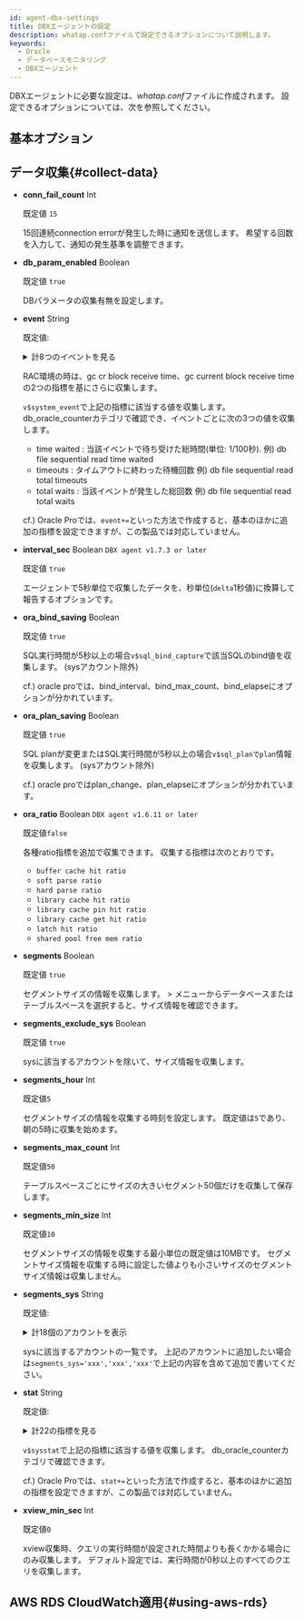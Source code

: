 ```yaml
---
id: agent-dbx-settings
title: DBXエージェントの設定
description: whatap.confファイルで設定できるオプションについて説明します。
keywords:
  - Oracle
  - データベースモニタリング
  - DBXエージェント
---
```



<V2Note product="Oracle" />

DBXエージェントに必要な設定は、*whatap.conf*ファイルに作成されます。 設定できるオプションについては、次を参照してください。

## 基本オプション


<Dbagentdbxbasicoption />

## データ収集{#collect-data}

- **conn_fail_count** <span class='type'>Int</span>

  既定値 `15`

  15回連続connection errorが発生した時に通知を送信します。 希望する回数を入力して、通知の発生基準を調整できます。

- **db_param_enabled** <span class='type'>Boolean</span>

  既定値 `true`

  DBパラメータの収集有無を設定します。

- **event** <span class='type'>String</span>

  既定値: 

  <details>

  <summary>計8つのイベントを見る</summary>

    `db file scattered read`, `db file sequential read`, `direct path read`, `direct path write`,\
    `enq: TX - row lock contention`, `latch free`, `library cache lock`, `library cache pin`

  </details>

  RAC環境の時は、gc cr block receive time、gc current block receive timeの2つの指標を基にさらに収集します。

  `v$system_event`で上記の指標に該当する値を収集します。 db_oracle_counterカテゴリで確認でき、イベントごとに次の3つの値を収集します。

  - time waited : 当該イベントで待ち受けた総時間(単位: 1/100秒). 例) db file sequential read time waited
  - timeouts : タイムアウトに終わった待機回数 例) db file sequential read total timeouts
  - total waits : 当該イベントが発生した総回数 例) db file sequential read total waits

  cf.) Oracle Proでは、`event+=`といった方法で作成すると、基本のほかに追加の指標を設定できますが、この製品では対応していません。

- **interval_sec** <span class='type'>Boolean</span> <code class="my">DBX agent v1.7.3 or later</code>

  既定値 `true`

  エージェントで5秒単位で収集したデータを、秒単位(`delta`1秒値)に換算して報告するオプションです。

- **ora_bind_saving** <span class='type'>Boolean</span>

  既定値 `true`

  SQL実行時間が5秒以上の場合`v$sql_bind_capture`で該当SQLのbind値を収集します。 (sysアカウント除外)

  cf.) oracle proでは、bind_interval、bind_max_count、bind_elapseにオプションが分かれています。

- **ora_plan_saving** <span class='type'>Boolean</span>

  既定値 `true`

  SQL planが変更またはSQL実行時間が5秒以上の場合`v$sql_planでplan`情報を収集します。 (sysアカウント除外)

  cf.) oracle proではplan_change、plan_elapseにオプションが分かれています。

- **ora_ratio** <span class='type'>Boolean</span> <code class="my">DBX agent v1.6.11 or later</code>

  既定値`false`

  各種ratio指標を追加で収集できます。 収集する指標は次のとおりです。

  - `buffer cache hit ratio`
  - `soft parse ratio`
  - `hard parse ratio`
  - `library cache hit ratio`
  - `library cache pin hit ratio`
  - `library cache get hit ratio`
  - `latch hit ratio`
  - `shared pool free mem ratio`

- **segments** <span class='type'>Boolean</span>

  既定値 `true`

  セグメントサイズの情報を収集します。 <Cmdname sid="side_reportStat" className="uitext" /> &gt; <Cmdname sid="side_tableSpace" className="uitext" />メニューからデータベースまたはテーブルスペースを選択すると、サイズ情報を確認できます。

- **segments_exclude_sys** <span class='type'>Boolean</span>

  既定値 `true`

  sysに該当するアカウントを除いて、サイズ情報を収集します。

- **segments_hour** <span class='type'>Int</span>

  既定値`5`

  セグメントサイズの情報を収集する時刻を設定します。 既定値は`5`であり、朝の5時に収集を始めます。

- **segments_max_count** <span class='type'>Int</span>

  既定値`50`

  テーブルスペースごとにサイズの大きいセグメント50個だけを収集して保存します。

- **segments_min_size** <span class='type'>Int</span>

  既定値`10`

  セグメントサイズの情報を収集する最小単位の既定値は10MBです。 セグメントサイズ情報を収集する時に設定した値よりも小さいサイズのセグメントサイズ情報は収集しません。

- **segments_sys** <span class='type'>String</span>

  既定値: 

  <details>
    <summary>計18個のアカウントを表示</summary>

    `SYS`, `OUTLN`, `SYSTEM`, `AUDSYS`, `DBSNMP`, `GSMADMIN_INTERNAL`,\
    `XDB`, `WMSYS`, `OJVMSYS`, `CTXSYS`, `ORDSYS`, `ORDDATA`,\
    `MDSYS`, `LBACSYS`, `DVSYS`, `DBSFWUSER`, `APPQOSSYS`, `OLAPSYS`  

  </details>

  sysに該当するアカウントの一覧です。 上記のアカウントに追加したい場合は`segments_sys='xxx','xxx','xxx'`で上記の内容を含めて追加で書いてください。

- **stat** <span class='type'>String</span>

  既定値: 

  <details>

  <summary>計22の指標を見る</summary>

    `consistent gets`, `cpu used by this session`, `db block changes`, `db block gets`, `db time`,\
    `data blocks consistent reads - undo records applied`, `enqueue waits`, `execute count`,\
    `logons current`, `opened cursors current`, `parse count (hard)`, `parse count (total)`,\
    `physical reads`, `physical writes`, `redo entries`, `rollback changes - undo records applied`,\
    `session logical reads`, `sorts (disk)`, `sorts (memory)`, `transaction tables consistent reads - undo records applied`,
    `user commits`, `user rollbacks`

  </details>

  `v$sysstat`で上記の指標に該当する値を収集します。 db_oracle_counterカテゴリで確認できます。

  cf.) Oracle Proでは、`stat+=`といった方法で作成すると、基本のほかに追加の指標を設定できますが、この製品では対応していません。

- **xview_min_sec** <span class='type'>Int</span>

  既定値`0`

  xview収集時、クエリの実行時間が設定された時間よりも長くかかる場合にのみ収集します。 デフォルト設定では、実行時間が0秒以上のすべてのクエリを収集します。

## AWS RDS CloudWatch適用{#using-aws-rds}

<AWSRDSdesc name='db_oracle_counter' />


<Dbagentaws />


<Dbaes256encrypt />


<Dbsettingagentnamedetails level={2} agentType="DBX" />
